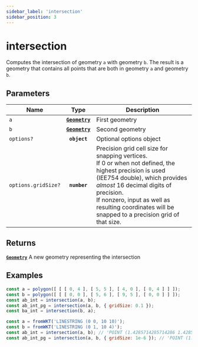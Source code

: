 ```yaml
---
sidebar_label: 'intersection'
sidebar_position: 3
---
```


# intersection

Computes the intersection of geometry `a` with geometry `b`.
The result is a geometry that contains all points that are both
in geometry `a` and geometry `b`.

## Parameters

| Name | Type | Description |
| --- | :-: | --- |
| `a` | [**`Geometry`**](../types/Geometry/index.mdx) | First geometry |
| `b` | [**`Geometry`**](../types/Geometry/index.mdx) | Second geometry |
| `options?` | **`object`** | Optional options object |
| `options.gridSize?` | **`number`** | Precision grid cell size for snapping vertices. <br/> If 0 or when not defined, the highest precision is used (IEE754 double), which provides _almost_ 16 decimal digits of precision. <br/> If nonzero, input as well as resulting coordinates will be snapped to a precision grid of that size. |

## Returns

[**`Geometry`**](../types/Geometry/index.mdx) A new geometry representing the intersection

## Examples

```js live title="intersection of two polygons"
const a = polygon([ [ [ 0, 4 ], [ 5, 5 ], [ 4, 0 ], [ 0, 4 ] ] ]);
const b = polygon([ [ [ 0, 0 ], [ 5, 6 ], [ 9, 5 ], [ 0, 0 ] ] ]);
const ab_int = intersection(a, b);
const ab_int_pg = intersection(a, b, { gridSize: 0.1 });
const ba_int = intersection(b, a);
```

```js live title="intersection of two lines"
const a = fromWKT('LINESTRING (0 0, 10 10)');
const b = fromWKT('LINESTRING (0 1, 10 4)');
const ab_int = intersection(a, b); // 'POINT (1.4285714285714286 1.4285714285714286)'
const ab_int_pg = intersection(a, b, { gridSize: 1e-6 }); // 'POINT (1.428571 1.428571)'
```
